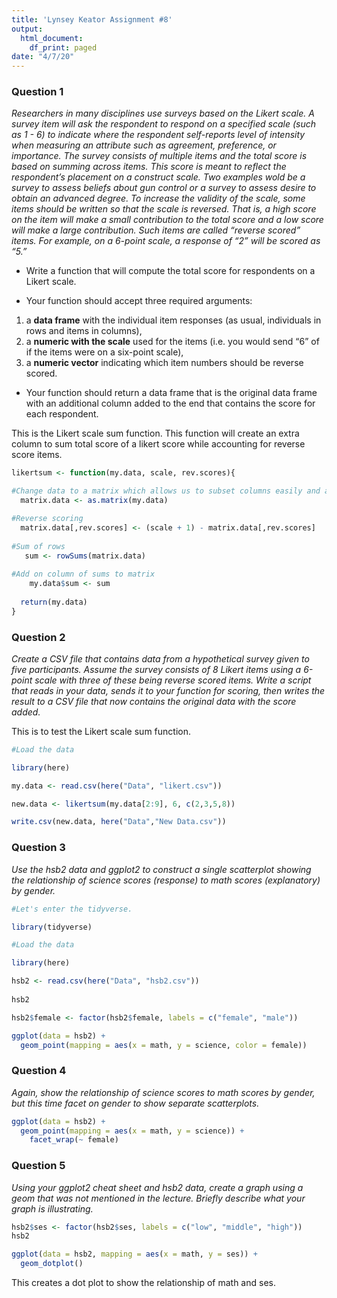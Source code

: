 ```yaml
---
title: 'Lynsey Keator Assignment #8'
output:
  html_document:
    df_print: paged
date: "4/7/20"
---
```


### Question 1
*Researchers in many disciplines use surveys based on the Likert scale. A survey item will ask the respondent to respond on a specified scale (such as 1 - 6) to indicate where the respondent self-reports level of intensity when measuring an attribute such as agreement, preference, or importance. The survey consists of multiple items and the total score is based on summing across items. This score is meant to reflect the respondent's placement on a construct scale. Two examples wold be a survey to assess beliefs about gun control or a survey to assess desire to obtain an advanced degree. To increase the validity of the scale, some items should be written so that the scale is reversed. That is, a high score on the item will make a small contribution to the total score and a low score will make a large contribution. Such items are called "reverse scored" items. For example, on a 6-point scale, a response of "2" will be scored as "5."*

* Write a function that will compute the total score for respondents on a Likert scale. 

* Your function should accept three required arguments: 

1. a **data frame** with the individual item responses (as usual, individuals in rows and items in columns), 
2. a **numeric with the scale** used for the items (i.e. you would send "6" of if the items were on a six-point scale), 
3. a **numeric vector** indicating which item numbers should be reverse scored. 

* Your function should return a data frame that is the original data frame with an additional column added to the end that contains the score for each respondent.

This is the Likert scale sum function. This function will create an extra column to sum total score of a likert score while accounting for reverse score items.

```r

likertsum <- function(my.data, scale, rev.scores){

#Change data to a matrix which allows us to subset columns easily and as a vector
  matrix.data <- as.matrix(my.data)

#Reverse scoring
  matrix.data[,rev.scores] <- (scale + 1) - matrix.data[,rev.scores]
  
#Sum of rows
   sum <- rowSums(matrix.data)
    
#Add on column of sums to matrix
    my.data$sum <- sum
    
  return(my.data)  
}

```

### Question 2

*Create a CSV file that contains data from a hypothetical survey given to five participants. Assume the survey consists of 8 Likert items using a 6-point scale with three of these being reverse scored items. Write a script that reads in your data, sends it to your function for scoring, then writes the result to a CSV file that now contains the original data with the score added.*

This is to test the Likert scale sum function.

```r

#Load the data

library(here)

my.data <- read.csv(here("Data", "likert.csv"))

new.data <- likertsum(my.data[2:9], 6, c(2,3,5,8))

write.csv(new.data, here("Data","New Data.csv"))

```

### Question 3

*Use the hsb2 data and ggplot2 to construct a single scatterplot showing the relationship of science scores (response) to math scores (explanatory) by gender.*

```r
#Let's enter the tidyverse.

library(tidyverse)

#Load the data

library(here)

hsb2 <- read.csv(here("Data", "hsb2.csv"))
 
hsb2

hsb2$female <- factor(hsb2$female, labels = c("female", "male"))
```


```r
ggplot(data = hsb2) +
  geom_point(mapping = aes(x = math, y = science, color = female))

```


### Question 4

*Again, show the relationship of science scores to math scores by gender, but this time facet on gender to show separate scatterplots.*

```r

ggplot(data = hsb2) +
  geom_point(mapping = aes(x = math, y = science)) +
    facet_wrap(~ female)

```


### Question 5

*Using your ggplot2 cheat sheet and hsb2 data, create a graph using a geom that was not mentioned in the lecture. Briefly describe what your graph is illustrating.*

```r

hsb2$ses <- factor(hsb2$ses, labels = c("low", "middle", "high"))
hsb2

ggplot(data = hsb2, mapping = aes(x = math, y = ses)) +
  geom_dotplot() 

```


This creates a dot plot to show the relationship of math and ses.
